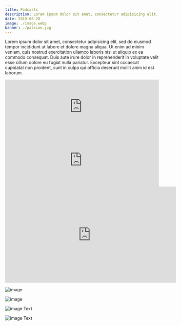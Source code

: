 ```yaml
---
title: Podcasts
description: Lorem ipsum dolor sit amet, consectetur adipisicing elit, sed do eiusmod tempor incididunt ut labore et dolore magna aliqua.
date: 2019-06-28
image: ./image.webp
banner: ./passion.jpg
---
```


Lorem ipsum dolor sit amet, consectetur adipisicing elit, sed do eiusmod tempor incididunt ut labore et dolore magna aliqua. Ut enim ad minim veniam, quis nostrud exercitation ullamco laboris nisi ut aliquip ex ea commodo consequat. Duis aute irure dolor in reprehenderit in voluptate velit esse cillum dolore eu fugiat nulla pariatur. Excepteur sint occaecat cupidatat non proident, sunt in culpa qui officia deserunt mollit anim id est laborum.

<Row>
  <Col>
    <iframe allow="autoplay *; encrypted-media *; fullscreen *" frameborder="0" height="175" style="width:100%;max-width:660px;overflow:hidden;background:transparent;" sandbox="allow-forms allow-popups allow-same-origin allow-scripts allow-storage-access-by-user-activation allow-top-navigation-by-user-activation" src="https://embed.podcasts.apple.com/jo/podcast/maria-esterline-being-a-possibilitarian/id1532279519?i=1000511904186"></iframe>
  </Col> 
</Row>
<Row>
  <Col>
    <iframe allow="autoplay *; encrypted-media *; fullscreen *" frameborder="0" height="175" style="width:100%;max-width:660px;overflow:hidden;background:transparent;" sandbox="allow-forms allow-popups allow-same-origin allow-scripts allow-storage-access-by-user-activation allow-top-navigation-by-user-activation" src="https://embed.podcasts.apple.com/us/podcast/magic-mints-with-maria-esterline/id1055205344?i=1000419794079"></iframe>
  </Col>
</Row>
<Row>
  <Col>
    <iframe width="560" height="315" src="https://www.youtube.com/embed/Skfl309hhxE" title="YouTube video player" frameborder="0" allow="accelerometer; autoplay; clipboard-write; encrypted-media; gyroscope; picture-in-picture" allowfullscreen></iframe>
  </Col>
</Row>

<Row>
<Col>

![image](./b1.jpg)

</Col>
<Col>

![image](./b2.jpg)

</Col>
</Row>


<Row>
<Col>

![image](./l2.jpg)
Text

</Col>
<Col>

![image](./l1.jpg)
Text

</Col>
</Row>
